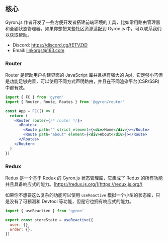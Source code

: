 ## 核心

Gyron.js 作者开发了一些方便开发者搭建前端环境的工具，比如常用路由管理器和全剧状态管理器。如果你想把某些社区资源适配到 Gyron.js 中，可以联系我们以获取帮助。

- Discord: https://discord.gg/fETVZtD
- Email: linkorgs@163.com

### Router

Router 是帮助用户构建界面的 JavaScript 库并且拥有强大的 Api，它足够小巧但是功能足够完善，可以使用不同方式声明路由，并且在不同渲染平台(CSR/SSR)中都有效。

```jsx
import { FC } from 'gyron'
import { Router, Route, Routes } from '@gyron/router'

const App = FC(() => {
  return (
    <Router router={/* router */}>
      <Routes>
        <Route path="" strict element={<div>Home</div>}></Route>
        <Route path="about" element={<div>About</div>}></Route>
      </Routes>
    </Router>
  )
})
```

### Redux

Redux 是一个基于 Redux 的 Gyron.js 状态管理库，它集成了 Redux 的所有功能并且具备响应式的能力。[https://redux.js.org/](https://redux.js.org/)

如果你不想要这么复杂的功能可以使用 `useReactive` 模拟一个小型的状态库，只是没有了可预测和 Devtool 等功能，但是它也拥有响应式的能力。

```js
import { useReactive } from 'gyron'

export const storeState = useReactive({
  user: {},
  order: {},
})
```
